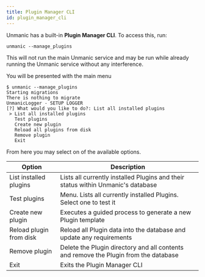 ```yaml
---
title: Plugin Manager CLI
id: plugin_manager_cli
---
```



Unmanic has a built-in **Plugin Manager CLI**.
To access this, run:

```
unmanic --manage_plugins
```

This will not run the main Unmanic service and may be run while already
running the Unmanic service without any interference.


You will be presented with the main menu
```
$ unmanic --manage_plugins
Starting migrations
There is nothing to migrate
UnmanicLogger - SETUP LOGGER
[?] What would you like to do?: List all installed plugins
 > List all installed plugins
   Test plugins
   Create new plugin
   Reload all plugins from disk
   Remove plugin
   Exit
```

From here you may select on of the available options.


| Option                    | Description                                                                          |
|---------------------------|--------------------------------------------------------------------------------------|
| List installed plugins    | Lists all currently installed Plugins and their status within Unmanic's database     |
| Test plugins              | Menu. Lists all currently installed Plugins. Select one to test it                   |
| Create new plugin         | Executes a guided process to generate a new Plugin template                          |
| Reload plugin from disk   | Reload all Plugin data into the database and update any requirements                 |
| Remove plugin             | Delete the Plugin directory and all contents and remove the Plugin from the database |
| Exit                      | Exits the Plugin Manager CLI                                                         |

